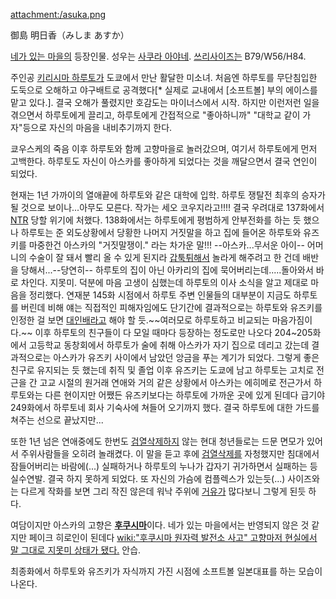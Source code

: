 attachment:/asuka.png

御島 明日香（みしま あすか）

[[네가 있는 마을]]의 등장인물. 성우는 [[사쿠라 아야네]]. [[쓰리사이즈]]는 B79/W56/H84.

주인공 [[키리시마 하루토]]가 도쿄에서 만난 활달한 미소녀. 처음엔 하루토를 무단침입한 도둑으로 오해하고 야구배트로 공격했다[* 실제로 교내에서 [소프트볼] 부의 에이스를 맡고 있다.]. 결국 오해가 풀렸지만 호감도는 마이너스에서 시작. 하지만 이런저런 일을 겪으면서 하루토에게 끌리고, 하루토에게 간접적으로 "좋아하니까" "대학교 같이 가자"등으로 자신의 마음을 내비추기까지 한다. 

쿄우스케의 죽음 이후 하루토와 함께 고향마을로 놀러갔으며, 여기서 하루토에게 먼저 고백한다. 하루토도 자신이 아스카를 좋아하게 되었다는 것을 깨달으면서 결국 연인이 되었다. 

현재는 1년 가까이의 열애끝에 하루토와 같은 대학에 입학. 하루토 쟁탈전 최후의 승자가 될 것으로 보이나...아무도 모른다. 작가는 세오 코우지라고!!!! 결국 우려대로 137화에서 [[NTR]] 당할 위기에 처했다. 138화에서는 하루토에게 평범하게 안부전화를 하는 듯 했으나 하루토는 준 외도상황에서 당황한 나머지 거짓말을 하고 집에 들어온 하루토와 유즈키를 마중한건 아스카의 "거짓말쟁이." 라는 차가운 말!!! --아스카...무서운 아이-- 어머니의 수술이 잘 돼서 빨리 올 수 있게 된지라 [[갑툭튀]]해서 놀라게 해주려고 한 건데 배반을 당해서...--당연히-- 하루토의 집이 아닌 아카리의 집에 묵어버리는데.....돌아와서 바로 차인다. 지못미. 덕분에 마음 고생이 심했는데 하루토의 이사 소식을 알고 제대로 마음을 정리했다. 연재분 145화 시점에서 하루토 주변 인물들의 대부분이 지금도 하루토를 버린데 비해 얘는 직접적인 피해자임에도 단기간에 결과적으로는 하루토와 유즈키를 인정한 걸 보면 [[대인배]]라고 해야 할 듯.~~여러모로 하루토하고 비교되는 마음가짐이다.~~ 이후 하루토의 친구들이 다 모일 때마다 등장하는 정도로만 나오다 204~205화에서 고등학교 동창회에서 하루토가 술에 취해 아스카가 자기 집으로 데리고 갔는데 결과적으로는 아스카가 유즈키 사이에서 남았던 앙금을 푸는 계기가 되었다. 그렇게 좋은 친구로 유지되는 듯 했는데 취직 및 졸업 이후 유즈키는 도쿄에 남고 하루토는 고치로 전근을 간 고교 시절의 원거래 연애와 거의 같은 상황에서 아스카는 에히메로 전근가서 하루토와는 다른 현이지만 어쨌든 유즈키보다는 하루토에 가까운 곳에 있게 된데다 급기야 249화에서 하루토네 회사 기숙사에 쳐들어 오기까지 했다. 결국 하루토에 대한 가드를 쳐주는 선으로 끝났지만...

또한 1년 넘은 연애중에도 한번도 [[검열삭제]]하지 않는 현대 청년들로는 드문 면모가 있어서 주위사람들을 오히려 놀래켰다. 이 말을 듣고 후에 [[검열삭제]]를 자청했지만 침대에서 잠들어버리는 바람에(...) 실패하거나 하루토의 누나가 갑자기 귀가하면서 실패하는 등 실수연발. 결국 하지 못하게 되었다. 또 자신의 가슴에 컴플렉스가 있는듯(...) 사이즈와는 다르게 작화를 보면 그리 작진 않은데 워낙 주위에 [[거유]]가 많다보니 그렇게 된듯 하다.

여담이지만 아스카의 고향은 '''[[후쿠시마]]'''이다. 네가 있는 마을에서는 반영되지 않은 것 같지만 페이크 히로인이 된데다 [[wiki:"후쿠시마 원자력 발전소 사고" 고향마저 현실에서 말 그대로 지못미 상태가 됐다.]] 안습.

최종화에서 하루토와 유즈키가 자식까지 가진 시점에 소프트볼 일본대표를 하는 모습이 나온다.
